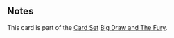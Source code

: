 {{CardPage
|quote = Take a second, organize your thoughts, and plan your next move.
|description = Spend 3 [[Combo]]: Gain 1 Action.<br/>[[Finisher]]
|cost = 0
|character = Sal
|rarity = Uncommon
|decktype = Battle
|cardtype = Maneuver
|keywords = [[Combo]], [[Finisher]]
|expreq = 8
|upgrade1 = Pale Breather
|upgrade1summary = Spend 2 Combo
|upgrade2 = Delayed Breather
|upgrade2summary = Gain 2 actions next turn.
}}

==Notes==
This card is part of the [[Card Sets|Card Set]] [[Big Draw and The Fury]].